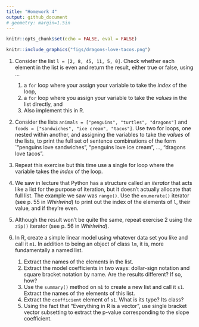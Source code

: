 ```yaml
---
title: "Homework 4"
output: github_document
# geometry: margin=1.5in
---
```


```r
knitr::opts_chunk$set(echo = FALSE, eval = FALSE)
```

```r
knitr::include_graphics("figs/dragons-love-tacos.png")
```

\vspace{5mm}

1. Consider the list `l = [2, 8, 45, 11, 5, 0]`. Check whether each element in the list is even and return the result, either true or false, using ...
    1. a `for` loop where your assign your variable to take the *index* of the loop,
    2. a `for` loop where you assign your variable to take the *values* in the list directly, and
    4. Also implement this in R.
    
1. Consider the lists `animals = ["penguins", "turtles", "dragons"]` and `foods = ["sandwiches", "ice cream", "tacos"]`. Use two for loops, one nested within another, and assigning the variables to take the *values* of the lists, to print the full set of sentence combinations of the form `"penguins love sandwiches", "penguins love ice cream", ..., "dragons love tacos".

1. Repeat this exercise but this time use a single for loop where the variable takes the *index* of the loop.
    
1. We saw in lecture that Python has a structure called an *iterator* that acts like a list for the purpose of iteration, but it doesn't actually allocate that full list. The example we saw was `range()`. Use the `enumerate()` iterator (see p. 55 in *Whirlwind*) to print out the index of the elements of `l`, their value, and if they're even.

1. Although the result won't be quite the same, repeat exercise 2 using the `zip()` iterator (see p. 56 in *Whirlwind*).

1. In R, create a simple linear model using whatever data set you like and call it `m1`. In addition to being an object of class `lm`, it is, more fundamentally a named list.
    1. Extract the names of the elements in the list.
    1. Extract the model coefficients in two ways: dollar-sign notation and square bracket notation by name. Are the results different? If so, how?
    1. Use the `summary()` method on `m1` to create a new list and call it `s1`. Extract the names of the elements of this list.
    1. Extract the `coefficient` element of `s1`. What is its type? Its class?
    1. Using the fact that "Everything in R is a vector", use single bracket vector subsetting to extract the p-value corresponding to the slope coefficient.

